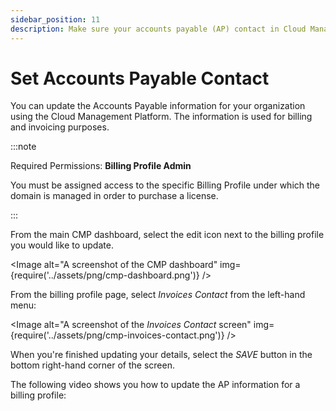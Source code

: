 ```yaml
---
sidebar_position: 11
description: Make sure your accounts payable (AP) contact in Cloud Management Platform is updated.
---
```


# Set Accounts Payable Contact

You can update the Accounts Payable information for your organization using the Cloud Management Platform. The information is used for billing and invoicing purposes.

:::note

Required Permissions: **Billing Profile Admin**

You must be assigned access to the specific Billing Profile under which the domain is managed in order to purchase a license.

:::

From the main CMP dashboard, select the edit icon next to the billing profile you would like to update.


<Image
  alt="A screenshot of the CMP dashboard"
  img={require('../assets/png/cmp-dashboard.png')}
/>

From the billing profile page, select _Invoices Contact_ from the left-hand menu:

<Image
  alt="A screenshot of the _Invoices Contact_ screen"
  img={require('../assets/png/cmp-invoices-contact.png')}
/>

When you're finished updating your details, select the _SAVE_ button in the bottom right-hand corner of the screen.

The following video shows you how to update the AP information for a billing profile:


<LoomEmbed id="d4b4d1e35f65414b9d59e1290c57badb" />
